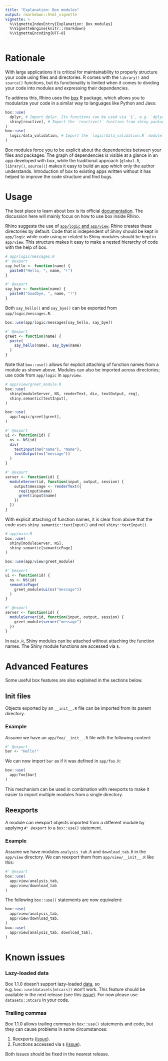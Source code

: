 ```yaml
---
title: "Explanation: Box modules"
output: rmarkdown::html_vignette
vignette: >
  %\VignetteIndexEntry{Explanation: Box modules}
  %\VignetteEngine{knitr::rmarkdown}
  %\VignetteEncoding{UTF-8}
---
```


# Rationale
With large applications it is critical for maintainability
to properly structure your code using files and directories.
R comes with the `library()` and `source()` functions,
but its functionality is limited when it comes
to dividing your code into modules and expressing their dependencies.

To address this, Rhino uses the [box](https://klmr.me/box/) R package,
which allows you to modularize your code in a similar way to languages like Python and Java:
```r
box::use(
  dplyr, # Import dplyr. Its functions can be used via `$`, e.g. `dplyr$filter`.
  shiny[reactive], # Import the `reactive()` function from shiny package.
)
box::use(
  logic/data_validation, # Import the `logic/data_validation.R` module.
)
```

Box modules force you to be explicit about the dependencies between your files and packages.
The graph of dependencies is visible at a glance in an app developed with box,
while the traditional approach (`global.R`, `library()`, `source()`)
makes it easy to build an app which only the author understands.
Introduction of box to existing apps written without it
has helped to improve the code structure and find bugs.

# Usage
The best place to learn about box is its official [documentation](https://klmr.me/box/). 
The discussion here will mainly focus on how to use box inside Rhino.

Rhino suggests the use of [`app/logic` and `app/view`](https://appsilon.github.io/rhino/articles/explanation/application-structure.html).
Rhino creates these directories by default. 
Code that is independent of Shiny should be kept in `app/logic` 
while code using or related to Shiny modules should be kept in `app/view`.
This structure makes it easy to make a nested hierarchy of code with the help of box.

```r
# app/logic/messages.R
#' @export
say_hello <- function(name) {
  paste0("Hello, ", name, "!")
}

#' @export
say_bye <- function(name) {
  paste0("Goodbye, ", name, "!")
}

```

Both `say_hello()` and `say_bye()` can be exported from `app/logic/messages.R`.

```r
box::use(app/logic/messages[say_hello, say_bye])

#' @export
greet <- function(name) {
  paste(
    say_hello(name), say_bye(name)
  )
}

```

Note that `box::use()` allows for explicit attaching of function names from a module as shown above.
Modules can also be imported across directories; use code from `app/logic` in `app/view`.

```r
# app/view/greet_module.R
box::use(
  shiny[moduleServer, NS, renderText, div, textOutput, req],
  shiny.semantic[textInput],
)

box::use(
  app/logic/greet[greet],
)

#' @export
ui <- function(id) {
  ns <- NS(id)
  div(
    textInput(ns("name"), "Name"),
    textOutput(ns("message"))
  )
}

#' @export
server <- function(id) {
  moduleServer(id, function(input, output, session) {
    output$message <- renderText({
      req(input$name)
      greet(input$name)
    })
  })
}

```

With explicit attaching of function names, it is clear from above that the code 
uses `shiny.semantic::textInput()` and not `shiny::textInput()`.

```r
# app/main.R
box::use(
  shiny[moduleServer, NS],
  shiny.semantic[semanticPage]
)

box::use(app/view/greet_module)

#' @export
ui <- function(id) {
  ns <- NS(id)
  semanticPage(
    greet_module$ui(ns("message"))
  )
}

#' @export
server <- function(id) {
  moduleServer(id, function(input, output, session) {
    greet_module$server("message")
  })
}

```

In `main.R`, Shiny modules can be attached without attaching the function names.
The Shiny module functions are accessed via `$`.

# Advanced Features
Some useful box features are also explained in the sections below.

## Init files
Objects exported by an `__init__.R` file can be imported from its parent directory.

### Example
Assume we have an `app/foo/__init__.R` file with the following content:
```r
#' @export
bar <- "Hello!"
```

We can now import `bar` as if it was defined in `app/foo.R`:
```r
box::use(
  app/foo[bar]
)
```

This mechanism can be used in combination with reexports
to make it easier to import multiple modules from a single directory.

## Reexports
A module can reexport objects imported from a different module
by applying `#' @export` to a `box::use()` statement.

### Example
Assume we have modules `analysis_tab.R` and `download_tab.R` in the `app/view` directory.
We can reexport them from `app/view/__init__.R` like this:
```r
#' @export
box::use(
  app/view/analysis_tab,
  app/view/download_tab
)
```

The following `box::use()` statements are now equivalent:
```r
box::use(
  app/view/analysis_tab,
  app/view/download_tab,
)
box::use(
  app/view[analysis_tab, download_tab],
)
```

# Known issues

### Lazy-loaded data
Box 1.1.0 doesn't support lazy-loaded [data](https://r-pkgs.org/data.html#data-data),
so e.g. `box::use(datasets[mtcars])` won't work.
This feature should be available in the next release
(see this [issue](https://github.com/klmr/box/issues/219)).
For now please use `datasets::mtcars` in your code.

### Trailing commas
Box 1.1.0 allows trailing commas in `box::use()` statements and code,
but they can cause problems in some circumstances:

1. Reexports ([issue](https://github.com/klmr/box/issues/263)).
2. Functions accessed via `$` ([issue](https://github.com/klmr/box/issues/266)).

Both issues should be fixed in the nearest release.
